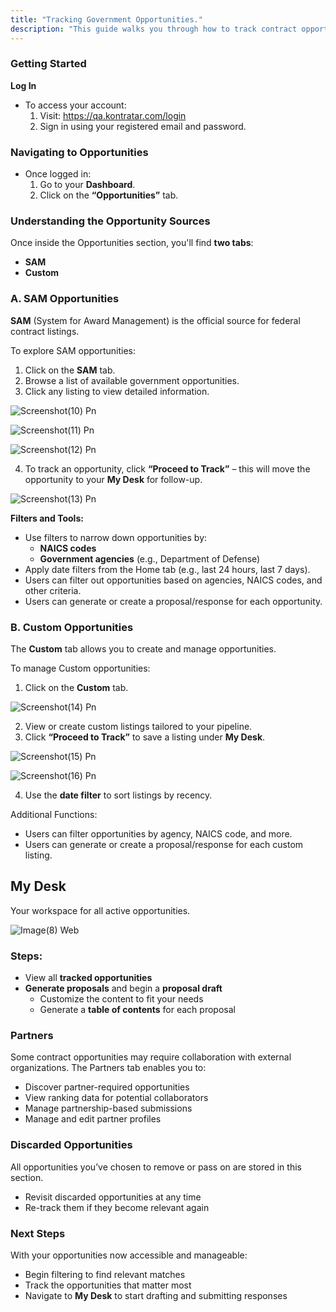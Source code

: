 ```yaml
---
title: "Tracking Government Opportunities."
description: "This guide walks you through how to track contract opportunities from various sources such as SAM.gov, and Custom Opportunities as well as manage your settings, partners, and tracked proposals."
---
```


### **Getting Started**

**Log In**

- To access your account:
  1. Visit: https://qa.kontratar.com/login
  2. Sign in using your registered email and password.

### **Navigating to Opportunities**

- Once logged in:
  1. Go to your **Dashboard**.
  2. Click on the **“Opportunities”** tab.

### **Understanding the Opportunity Sources**

Once inside the Opportunities section, you'll find **two tabs**:

- **SAM**
- **Custom**

### **A. SAM Opportunities**

**SAM** (System for Award Management) is the official source for federal contract listings.

To explore SAM opportunities:

1. Click on the **SAM** tab.
2. Browse a list of available government opportunities.
3. Click any listing to view detailed information.

![Screenshot(10) Pn](/images/Screenshot\(10\).png)

![Screenshot(11) Pn](/images/Screenshot\(11\).png)

![Screenshot(12) Pn](/images/Screenshot\(12\).png)

4. To track an opportunity, click **“Proceed to Track”** – this will move the opportunity to your **My Desk** for follow-up.

![Screenshot(13) Pn](/images/Screenshot\(13\).png)

**Filters and Tools:**

- Use filters to narrow down opportunities by:
  - **NAICS codes**
  - **Government agencies** (e.g., Department of Defense)
- Apply date filters from the Home tab (e.g., last 24 hours, last 7 days).
- Users can filter out opportunities based on agencies, NAICS codes, and other criteria.
- Users can generate or create a proposal/response for each opportunity.

### B. Custom Opportunities

The **Custom** tab allows you to create and manage opportunities.

To manage Custom opportunities:

1. Click on the **Custom** tab.

![Screenshot(14) Pn](/images/Screenshot\(14\).png)

2. View or create custom listings tailored to your pipeline.
3. Click **“Proceed to Track”** to save a listing under **My Desk**.

![Screenshot(15) Pn](/images/Screenshot\(15\).png)

![Screenshot(16) Pn](/images/Screenshot\(16\).png)

4. Use the **date filter** to sort listings by recency.

Additional Functions:

- Users can filter opportunities by agency, NAICS code, and more.
- Users can generate or create a proposal/response for each custom listing.

## **My Desk**

Your workspace for all active opportunities.

![Image(8) Web](/images/image\(8\).webp)

### **Steps:**

- View all **tracked opportunities**
- **Generate proposals** and begin a **proposal draft**
  - Customize the content to fit your needs
  - Generate a **table of contents** for each proposal

### **Partners**

Some contract opportunities may require collaboration with external organizations. The Partners tab enables you to:

- Discover partner-required opportunities
- View ranking data for potential collaborators
- Manage partnership-based submissions
- Manage and edit partner profiles

### **Discarded Opportunities**

All opportunities you’ve chosen to remove or pass on are stored in this section.

- Revisit discarded opportunities at any time
- Re-track them if they become relevant again

### **Next Steps**

With your opportunities now accessible and manageable:

- Begin filtering to find relevant matches
- Track the opportunities that matter most
- Navigate to **My Desk** to start drafting and submitting responses